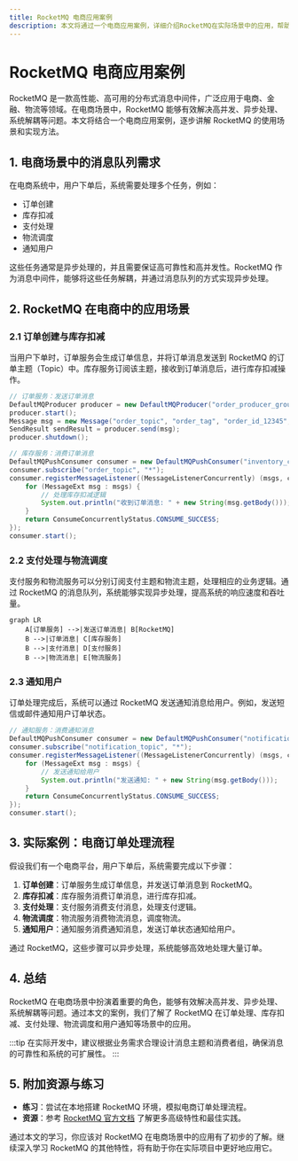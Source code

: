 ```yaml
---
title: RocketMQ 电商应用案例
description: 本文将通过一个电商应用案例，详细介绍RocketMQ在实际场景中的应用，帮助初学者理解其核心概念和使用方法。
---
```


# RocketMQ 电商应用案例

RocketMQ 是一款高性能、高可用的分布式消息中间件，广泛应用于电商、金融、物流等领域。在电商场景中，RocketMQ 能够有效解决高并发、异步处理、系统解耦等问题。本文将结合一个电商应用案例，逐步讲解 RocketMQ 的使用场景和实现方法。

## 1. 电商场景中的消息队列需求

在电商系统中，用户下单后，系统需要处理多个任务，例如：

- 订单创建
- 库存扣减
- 支付处理
- 物流调度
- 通知用户

这些任务通常是异步处理的，并且需要保证高可靠性和高并发性。RocketMQ 作为消息中间件，能够将这些任务解耦，并通过消息队列的方式实现异步处理。

## 2. RocketMQ 在电商中的应用场景

### 2.1 订单创建与库存扣减

当用户下单时，订单服务会生成订单信息，并将订单消息发送到 RocketMQ 的订单主题（Topic）中。库存服务订阅该主题，接收到订单消息后，进行库存扣减操作。

```java
// 订单服务：发送订单消息
DefaultMQProducer producer = new DefaultMQProducer("order_producer_group");
producer.start();
Message msg = new Message("order_topic", "order_tag", "order_id_12345", "订单创建".getBytes());
SendResult sendResult = producer.send(msg);
producer.shutdown();
```

```java
// 库存服务：消费订单消息
DefaultMQPushConsumer consumer = new DefaultMQPushConsumer("inventory_consumer_group");
consumer.subscribe("order_topic", "*");
consumer.registerMessageListener((MessageListenerConcurrently) (msgs, context) -> {
    for (MessageExt msg : msgs) {
        // 处理库存扣减逻辑
        System.out.println("收到订单消息: " + new String(msg.getBody()));
    }
    return ConsumeConcurrentlyStatus.CONSUME_SUCCESS;
});
consumer.start();
```

### 2.2 支付处理与物流调度

支付服务和物流服务可以分别订阅支付主题和物流主题，处理相应的业务逻辑。通过 RocketMQ 的消息队列，系统能够实现异步处理，提高系统的响应速度和吞吐量。

```mermaid
graph LR
    A[订单服务] -->|发送订单消息| B[RocketMQ]
    B -->|订单消息| C[库存服务]
    B -->|支付消息| D[支付服务]
    B -->|物流消息| E[物流服务]
```

### 2.3 通知用户

订单处理完成后，系统可以通过 RocketMQ 发送通知消息给用户。例如，发送短信或邮件通知用户订单状态。

```java
// 通知服务：消费通知消息
DefaultMQPushConsumer consumer = new DefaultMQPushConsumer("notification_consumer_group");
consumer.subscribe("notification_topic", "*");
consumer.registerMessageListener((MessageListenerConcurrently) (msgs, context) -> {
    for (MessageExt msg : msgs) {
        // 发送通知给用户
        System.out.println("发送通知: " + new String(msg.getBody()));
    }
    return ConsumeConcurrentlyStatus.CONSUME_SUCCESS;
});
consumer.start();
```

## 3. 实际案例：电商订单处理流程

假设我们有一个电商平台，用户下单后，系统需要完成以下步骤：

1. **订单创建**：订单服务生成订单信息，并发送订单消息到 RocketMQ。
2. **库存扣减**：库存服务消费订单消息，进行库存扣减。
3. **支付处理**：支付服务消费支付消息，处理支付逻辑。
4. **物流调度**：物流服务消费物流消息，调度物流。
5. **通知用户**：通知服务消费通知消息，发送订单状态通知给用户。

通过 RocketMQ，这些步骤可以异步处理，系统能够高效地处理大量订单。

## 4. 总结

RocketMQ 在电商场景中扮演着重要的角色，能够有效解决高并发、异步处理、系统解耦等问题。通过本文的案例，我们了解了 RocketMQ 在订单处理、库存扣减、支付处理、物流调度和用户通知等场景中的应用。

:::tip
在实际开发中，建议根据业务需求合理设计消息主题和消费者组，确保消息的可靠性和系统的可扩展性。
:::

## 5. 附加资源与练习

- **练习**：尝试在本地搭建 RocketMQ 环境，模拟电商订单处理流程。
- **资源**：参考 [RocketMQ 官方文档](https://rocketmq.apache.org/docs/) 了解更多高级特性和最佳实践。

通过本文的学习，你应该对 RocketMQ 在电商场景中的应用有了初步的了解。继续深入学习 RocketMQ 的其他特性，将有助于你在实际项目中更好地应用它。